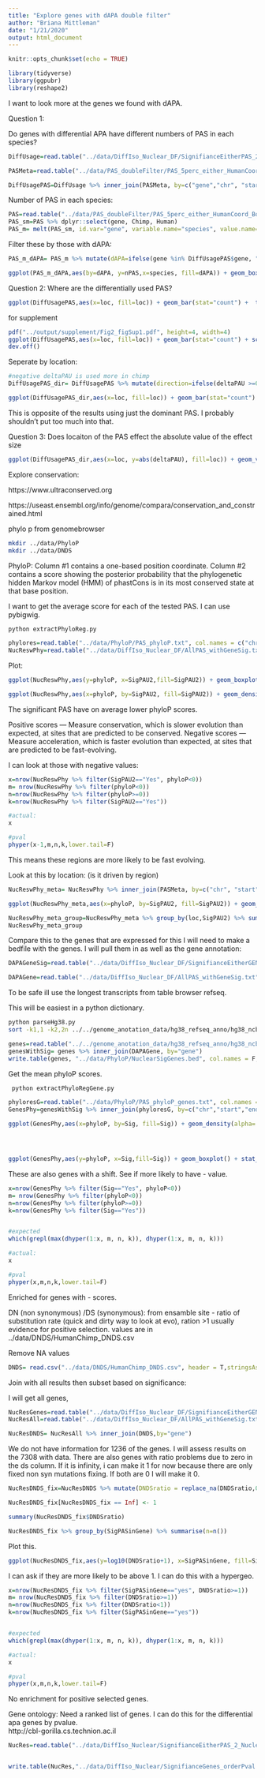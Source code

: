```yaml
---
title: "Explore genes with dAPA double filter"
author: "Briana Mittleman"
date: "1/21/2020"
output: html_document
---
```


```r
knitr::opts_chunk$set(echo = TRUE)
```


```r
library(tidyverse)
library(ggpubr)
library(reshape2)
```

I want to look more at the genes we found with dAPA. 

Question 1:

Do genes with differential APA have different numbers of PAS in each species?

```r
DiffUsage=read.table("../data/DiffIso_Nuclear_DF/SignifianceEitherPAS_2_Nuclear.txt", header = T, stringsAsFactors = F)

PASMeta=read.table("../data/PAS_doubleFilter/PAS_5perc_either_HumanCoord_BothUsage_meta_doubleFilter.txt", header = T, stringsAsFactors = F) %>% dplyr::select(PAS, chr, start,end, gene, loc)

DiffUsagePAS=DiffUsage %>% inner_join(PASMeta, by=c("gene","chr", "start", "end"))
```

Number of PAS in each species: 

```r
PAS=read.table("../data/PAS_doubleFilter/PAS_5perc_either_HumanCoord_BothUsage_meta_doubleFilter.txt", stringsAsFactors = F, header = T)
PAS_sm=PAS %>% dplyr::select(gene, Chimp, Human) 
PAS_m= melt(PAS_sm, id.var="gene", variable.name="species", value.name="meanUsage") %>% filter(meanUsage >=0.1) %>% group_by(species, gene) %>% summarise(nPAS=n())
```

Filter these by those with dAPA:

```r
PAS_m_dAPA= PAS_m %>% mutate(dAPA=ifelse(gene %in% DiffUsagePAS$gene, "Y", "N"))
```

```r
ggplot(PAS_m_dAPA,aes(by=dAPA, y=nPAS,x=species, fill=dAPA)) + geom_boxplot()  + stat_compare_means(method = "t.test") + scale_fill_brewer(palette = "Dark2") + labs(y="Number of PAS detected usage", title="Number of PAS detected by gene with differential usage") 
```

Question 2: Where are the differentially used PAS?

```r
ggplot(DiffUsagePAS,aes(x=loc, fill=loc)) + geom_bar(stat="count") +  theme(text= element_text(size=16), legend.position = "none") + scale_fill_brewer(palette = "Dark2") + labs(x="Genic Region", y="Number of dAPA PAS", title="Location of dAPA PAS") 

```
for supplement
```r
pdf("../output/supplement/Fig2_figSup1.pdf", height=4, width=4)
ggplot(DiffUsagePAS,aes(x=loc, fill=loc)) + geom_bar(stat="count") + scale_fill_brewer(palette = "RdYlBu") + labs(x="Genic Region", y="Number of PAS", title="Location of differentially used PAS") + theme_classic() + theme(axis.text.x = element_text(size=10, angle=90),plot.title = element_text(hjust = 0.5, face="bold"),axis.text.y = element_text(size=10),text=element_text(size=10), legend.position = "none",plot.margin = unit(c(0,0,0,0), "cm"))+scale_x_discrete(labels=c("Coding","5'kb downstream","Intronic", "3' UTR", "5' UTR"))
dev.off()

```



Seperate by location:  

```r
#negative deltaPAU is used more in chimp 
DiffUsagePAS_dir= DiffUsagePAS %>% mutate(direction=ifelse(deltaPAU >=0, "Human", "Chimp"))

ggplot(DiffUsagePAS_dir,aes(x=loc, fill=loc)) + geom_bar(stat="count")  + facet_grid(~direction)+ scale_fill_brewer(palette = "Dark2") + labs(x="Genic Region", y="Number of dAPA PAS", title="Location of dAPA PAS")+ theme(text= element_text(size=16), legend.position = "none") 
```
This is opposite of the results using just the dominant PAS.  I probably shouldn't put too much into that.  

Question 3: Does locaiton of the PAS effect the absolute value of the effect size  

```r
ggplot(DiffUsagePAS_dir,aes(x=loc, y=abs(deltaPAU), fill=loc)) + geom_violin() 
```



Explore conservation:  

https://www.ultraconserved.org

https://useast.ensembl.org/info/genome/compara/conservation_and_constrained.html


phylo p from genomebrowser  

```bash
mkdir ../data/PhyloP
mkdir ../data/DNDS

```
PhyloP: Column #1 contains a one-based position coordinate. Column #2 contains a score showing the posterior probability that the phylogenetic hidden Markov model (HMM) of phastCons is in its most conserved state at that base position.  

I want to get the average score for each of the tested PAS. I can use pybigwig.  

```bash
python extractPhyloReg.py
```

```r
phylores=read.table("../data/PhyloP/PAS_phyloP.txt", col.names = c("chr","start","end", "phyloP"), stringsAsFactors = F) %>% drop_na()
NucReswPhy=read.table("../data/DiffIso_Nuclear_DF/AllPAS_withGeneSig.txt", header = T, stringsAsFactors = F) %>% inner_join(phylores, by=c("chr","start","end"))
```

Plot:  

```r
ggplot(NucReswPhy,aes(y=phyloP, x=SigPAU2,fill=SigPAU2)) + geom_boxplot() + stat_compare_means(method.args = list(alternative = "l"))+ scale_fill_brewer(palette = "Dark2", name="Signficant")


```

```r

ggplot(NucReswPhy,aes(x=phyloP, by=SigPAU2, fill=SigPAU2)) + geom_density(alpha=.5) + scale_fill_brewer(palette = "Dark2", name="Signficant PAS") + labs(title="Mean PhyloP scores for tested PAS") 
```

The significant PAS have on average lower phyloP scores. 


Positive scores — Measure conservation, which is slower evolution than expected, at sites that are predicted to be conserved.
Negative scores — Measure acceleration, which is faster evolution than expected, at sites that are predicted to be fast-evolving.


I can look at those with negative values:  

```r
x=nrow(NucReswPhy %>% filter(SigPAU2=="Yes", phyloP<0))
m= nrow(NucReswPhy %>% filter(phyloP<0))
n=nrow(NucReswPhy %>% filter(phyloP>=0))
k=nrow(NucReswPhy %>% filter(SigPAU2=="Yes"))

#actual:
x

#pval
phyper(x-1,m,n,k,lower.tail=F)
```
This means these regions are more likely to be fast evolving.  

Look at this by location: (is it driven by region)

```r
NucReswPhy_meta= NucReswPhy %>% inner_join(PASMeta, by=c("chr", "start", "end", "gene"))

ggplot(NucReswPhy_meta,aes(x=phyloP, by=SigPAU2, fill=SigPAU2)) + geom_density(alpha=.5) + scale_fill_brewer(palette = "Dark2") + facet_grid(~loc)
```
```r
NucReswPhy_meta_group=NucReswPhy_meta %>% group_by(loc,SigPAU2) %>% summarise(n=n(),meanPhylo=mean(phyloP))
NucReswPhy_meta_group
```

Compare this to the genes that are expressed for this I will need to make a bedfile with the genes. I will pull them in as well as the gene annotation:  

```r

DAPAGeneSig=read.table("../data/DiffIso_Nuclear_DF/SignifianceEitherGENES_Nuclear.txt", stringsAsFactors = F, header = T) 

DAPAGene=read.table("../data/DiffIso_Nuclear_DF/AllPAS_withGeneSig.txt", stringsAsFactors = F, header = T) %>% dplyr::select(gene) %>% unique() %>% mutate(Sig=ifelse(gene %in% DAPAGeneSig$gene,"Yes","No"))
```
To be safe ill use the longest transcripts from table browser refseq.  

This will be easiest in a python dictionary.  
```bash
python parseHg38.py
sort -k1,1 -k2,2n ../../genome_anotation_data/hg38_refseq_anno/hg38_ncbiRefseq_GenesParsed.bed > ../../genome_anotation_data/hg38_refseq_anno/hg38_ncbiRefseq_GenesParsed_sort.bed
```

```r
genes=read.table("../../genome_anotation_data/hg38_refseq_anno/hg38_ncbiRefseq_GenesParsed_sort.bed", col.names = c("chr", "start", "end","name","score","strand"),stringsAsFactors = F) %>% filter(name %in% DAPAGene$gene ) %>% rename("gene"=name)
genesWithSig= genes %>% inner_join(DAPAGene, by="gene")
write.table(genes, "../data/PhyloP/NuclearSigGenes.bed", col.names = F, row.names = F, quote=F, sep="\t")

```

Get the mean phyloP scores.  

```bash
 python extractPhyloRegGene.py 
```

```r
phyloresG=read.table("../data/PhyloP/PAS_phyloP_genes.txt", col.names = c("chr","start","end", "phyloP"), stringsAsFactors = F) %>% drop_na()
GenesPhy=genesWithSig %>% inner_join(phyloresG, by=c("chr","start","end"))
```



```r
ggplot(GenesPhy,aes(x=phyloP, by=Sig, fill=Sig)) + geom_density(alpha=.5)+ scale_fill_brewer(palette = "Dark2", name="Gene with \nSignificant PAS") + labs(title="Mean PhyloP scores for tested Genes") + annotate("text",label="Wilcoxan, p=2.6.4e -12",x=4,y=1.5)




ggplot(GenesPhy,aes(y=phyloP, x=Sig,fill=Sig)) + geom_boxplot() + stat_compare_means()+ scale_fill_brewer(palette = "Dark2")

```
These are also genes with a shift. See if more likely to have - value.  

```r
x=nrow(GenesPhy %>% filter(Sig=="Yes", phyloP<0))
m= nrow(GenesPhy %>% filter(phyloP<0))
n=nrow(GenesPhy %>% filter(phyloP>=0))
k=nrow(GenesPhy %>% filter(Sig=="Yes"))


#expected
which(grepl(max(dhyper(1:x, m, n, k)), dhyper(1:x, m, n, k)))

#actual:
x

#pval
phyper(x,m,n,k,lower.tail=F)
```
Enriched for genes with - scores.  

DN (non synonymous) /DS (synonymous): from ensamble site  - ratio of substitution rate (quick and dirty way to look at evo), ration >1 usually evidence for positive selection. values are in ../data/DNDS/HumanChimp_DNDS.csv 

Remove NA values 
```r
DNDS= read.csv("../data/DNDS/HumanChimp_DNDS.csv", header = T,stringsAsFactors = F) %>% drop_na() %>% group_by(Gene.name) %>% slice(1) %>% ungroup() %>% mutate(DNDSratio= dN.with.Chimpanzee/dS.with.Chimpanzee) %>% dplyr::select(Gene.name, dN.with.Chimpanzee,dS.with.Chimpanzee,DNDSratio) %>% rename("gene"=Gene.name)
```

Join with all results then subset based on significance:  

I will get all genes,

```r
NucResGenes=read.table("../data/DiffIso_Nuclear_DF/SignifianceEitherGENES_Nuclear.txt",header = T)
NucResAll=read.table("../data/DiffIso_Nuclear_DF/AllPAS_withGeneSig.txt", header = T, stringsAsFactors = F) %>% dplyr::select(gene) %>% unique() %>% mutate(SigPASinGene=ifelse(gene %in% NucResGenes$gene, "yes", "no")) 

NucResDNDS= NucResAll %>% inner_join(DNDS,by="gene") 
```
We do not have information for 1236 of the genes. I will assess results on the 7308 with data. There  are also genes with ratio problems due to zero in the ds column. If it is infinity, i can make it 1 for now because there are only fixed non syn mutations fixing. If both are 0 I will make it 0. 

```r
NucResDNDS_fix=NucResDNDS %>% mutate(DNDSratio = replace_na(DNDSratio,0))

NucResDNDS_fix[NucResDNDS_fix == Inf] <- 1

summary(NucResDNDS_fix$DNDSratio)

NucResDNDS_fix %>% group_by(SigPASinGene) %>% summarise(n=n())
```
Plot this.  

```r

ggplot(NucResDNDS_fix,aes(y=log10(DNDSratio+1), x=SigPASinGene, fill=SigPASinGene))+ geom_boxplot() + stat_compare_means( label.y.npc = "middle") + scale_fill_brewer(palette = "Dark2") + labs(x="dAPA in Nuclear") + annotate("text", label="Yes=1451 \n No=5865", y=1.8,x=2)


```
I can ask if they are more likely to be above 1. I can do this with a hypergeo. 

```r

x=nrow(NucResDNDS_fix %>% filter(SigPASinGene=="yes", DNDSratio>=1))
m= nrow(NucResDNDS_fix %>% filter(DNDSratio>=1))
n=nrow(NucResDNDS_fix %>% filter(DNDSratio<1))
k=nrow(NucResDNDS_fix %>% filter(SigPASinGene=="yes"))


#expected
which(grepl(max(dhyper(1:x, m, n, k)), dhyper(1:x, m, n, k)))

#actual:
x

#pval
phyper(x,m,n,k,lower.tail=F)
```



No enrichment for positive selected genes.  

Gene ontology: 
Need a ranked list of genes. I can do this for the differential apa genes by pvalue.  
http://cbl-gorilla.cs.technion.ac.il

```r
NucRes=read.table("../data/DiffIso_Nuclear/SignifianceEitherPAS_2_Nuclear.txt",header = T,stringsAsFactors = F) %>% arrange(p.adjust) %>% dplyr::select(gene) %>% unique()


write.table(NucRes,"../data/DiffIso_Nuclear/SignifianceGenes_orderPval.txt",col.names = F, row.names = F, quote = F)
```



